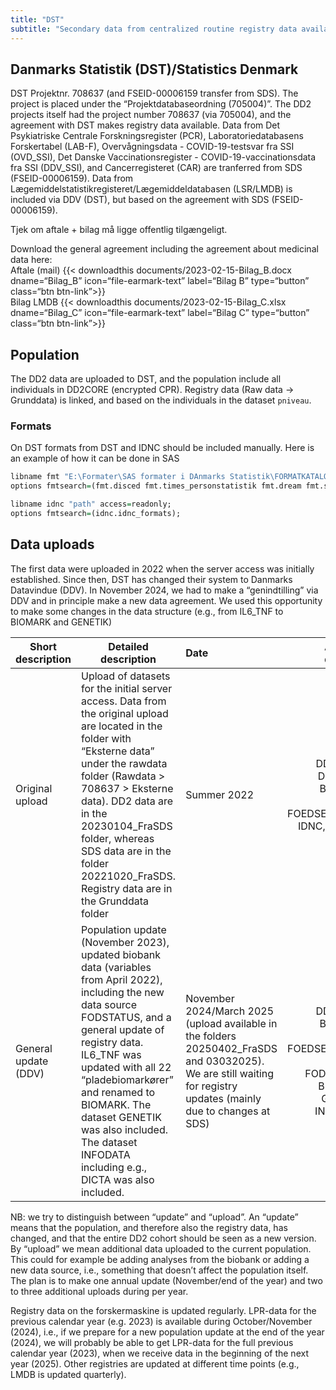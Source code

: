 ```yaml
---
title: "DST"
subtitle: "Secondary data from centralized routine registry data available on remote research server"
---
```


## Danmarks Statistik (DST)/Statistics Denmark

DST Projektnr. 708637 (and FSEID-00006159 transfer from SDS). The project is placed under the "Projektdatabaseordning (705004)". The DD2 projects itself had the project number 708637 (via 705004), and the agreement with DST makes registry data available. Data from Det Psykiatriske Centrale Forskningsregister (PCR), Laboratoriedatabasens Forskertabel (LAB-F), Overvågningsdata - COVID-19-testsvar fra SSI (OVD_SSI), Det Danske Vaccinationsregister - COVID-19-vaccinationsdata fra SSI (DDV_SSI), and Cancerregisteret (CAR) are tranferred from SDS (FSEID-00006159). Data from Lægemiddelstatistikregisteret/Lægemiddeldatabasen (LSR/LMDB) is included via DDV (DST), but based on the agreement with SDS (FSEID-00006159).

::: callout-important
Tjek om aftale + bilag må ligge offentlig tilgængeligt.
:::

Download the general agreement including the agreement about medicinal data here:\
Aftale (mail) {{< downloadthis documents/2023-02-15-Bilag_B.docx dname="Bilag_B" icon="file-earmark-text" label="Bilag B" type="button" class="btn btn-link">}}\
Bilag LMDB {{< downloadthis documents/2023-02-15-Bilag_C.xlsx dname="Bilag_C" icon="file-earmark-text" label="Bilag C" type="button" class="btn btn-link">}}

## Population

The DD2 data are uploaded to DST, and the population include all individuals in DD2CORE (encrypted CPR). Registry data (Raw data -\> Grunddata) is linked, and based on the individuals in the dataset `pniveau`.

### Formats

On DST formats from DST and IDNC should be included manually. Here is an example of how it can be done in SAS

```r
libname fmt "E:\Formater\SAS formater i DAnmarks Statistik\FORMATKATALOG" access=readonly;
options fmtsearch=(fmt.disced fmt.times_personstatistik fmt.dream fmt.statistikbank);

libname idnc "path" access=readonly;
options fmtsearch=(idnc.idnc_formats);
```

## Data uploads

The first data were uploaded in 2022 when the server access was initially established. Since then, DST has changed their system to Danmarks Datavindue (DDV). In November 2024, we had to make a "genindtilling" via DDV and in principle make a new data agreement. We used this opportunity to make some changes in the data structure (e.g., from IL6_TNF to BIOMARK and GENETIK)

| Short description | Detailed description | Date | Affected datasets |
|------------------|------------------|:-----------------|-----------------:|
| Original upload | Upload of datasets for the initial server access. Data from the original upload are located in the folder with "Eksterne data" under the rawdata folder (Rawdata \> 708637 \> Eksterne data). DD2 data are in the 20230104_FraSDS folder, whereas SDS data are in the folder 20221020_FraSDS. Registry data are in the Grunddata folder | Summer 2022 | DD2CORE, DD2_POP, BIOBANK, DDDA, FOEDSELSDATA, IDNC, IL6_TNF |
| General update (DDV) | Population update (November 2023), updated biobank data (variables from April 2022), including the new data source FODSTATUS, and a general update of registry data. IL6_TNF was updated with all 22 "pladebiomarkører" and renamed to BIOMARK. The dataset GENETIK was also included. The dataset INFODATA including e.g., DICTA was also included. | November 2024/March 2025 (upload available in the folders 20250402_FraSDS and 03032025). We are still waiting for registry updates (mainly due to changes at SDS) | DD2CORE, BIOBANK, DDDA, FOEDSELSDATA, IDNC, FODSTATUS, BIOMARK, GENETIK, INFODATA. |

NB: we try to distinguish between "update" and "upload". An "update" means that the population, and therefore also the registry data, has changed, and that the entire DD2 cohort should be seen as a new version. By "upload" we mean additional data uploaded to the current population. This could for example be adding analyses from the biobank or adding a new data source, i.e., something that doesn't affect the population itself. The plan is to make one annual update (November/end of the year) and two to three additional uploads during per year.

Registry data on the forskermaskine is updated regularly. LPR-data for the previous calendar year (e.g. 2023) is available during October/November (2024), i.e., if we prepare for a new population update at the end of the year (2024), we will probably be able to get LPR-data for the full previous calendar year (2023), when we receive data in the beginning of the next year (2025). Other registries are updated at different time points (e.g., LMDB is updated quarterly).
